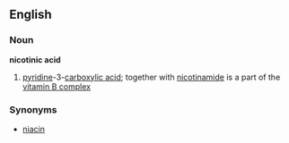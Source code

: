 ==English==
===Noun===
'''nicotinic acid'''
#{{chemistry}} [[pyridine]]-3-[[carboxylic acid]]; together with [[nicotinamide]] is a part of the [[vitamin B complex]]
===Synonyms===
*[[niacin]]